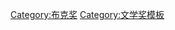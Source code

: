 {{Navbox
| name      = 布克奖
| title     = [[布克奖]]获奖者
| state     = {{{state|autocollapse}}}
| summary   = [[布克奖]]获奖者
| bodyclass = hlist
| nowrapitems = yes
| above     =
* [[List of winners and shortlisted authors of the Booker Prize|List of winners and shortlisted authors]]
* [[The Best of the Booker]]
* [[The Golden Man Booker]]
* [[布克国际奖]]

| group1 = 1970年代
| list1  = 
* 1969: [[P·H·纽比]] (''[[需要负责的事情]]'')
* 1970: [[伯妮丝·鲁本斯]] (''[[获选成员]]'')
* 1970年追授: [[雅各·法瑞爾]] (''[[患難 (小說)|患难]]'')
* 1971: [[V·S·奈波爾]] (''[[自由国度 (小说)|自由国度]]'')
* 1972: [[约翰·伯格]] (''[[G.]]'')
* 1973: [[雅各·法瑞爾]] (''[[克里希纳普围城记]]'')
* 1974: [[纳丁·戈迪默]] (''[[生态保护者]]'')和[[斯坦利·米德尔顿]] (''[[假日 (小说)|假日]]'')
* 1975: [[露絲·鮑爾·賈華拉]] (''[[热与尘]]'')
* 1976: [[戴维·斯托里]] (''[[萨维尔 (小说)|萨维尔]]'')
* 1977: [[保罗·马克·斯科特]] (''[[继续停留]]'')
* 1978: [[艾瑞斯·梅鐸]] (''[[大海，大海]]'')
* 1979: [[佩内洛普·菲兹杰拉德]] (''[[海岸外]]'')

|group2=1980年代
|list2=
* 1980: [[威廉·戈尔丁]] (''[[启蒙之旅]]'')
* 1981: [[薩爾曼·魯西迪]] (''[[午夜之子]]'')
* 1982: [[托馬斯·肯尼利]] (''[[辛德勒方舟]]'')
* 1983: [[约翰·马克斯维尔·库切]] (''[[迈克尔·K的生活和时代]]'')
* 1984: [[安妮塔·布鲁克纳]] (''[[杜兰葛山庄]]'')
* 1985: [[柯莉·休姆]] (''[[骨头人]]'')
* 1986: [[金斯利·艾米斯]] (''[[老恶魔]]'')
* 1987: [[賴芙麗]] (''[[月虎]]'')
* 1988: [[彼得·凯里]] (''[[奥斯卡与露辛达]]'')
* 1989: [[石黑一雄]] (''[[長日將盡]]'')

|group3= 1990年代
|list3=
* 1990: [[A·S·拜厄特]] (''[[隱之书]]'')
* 1991: [[本·奥克瑞]] (''[[饥饿的路]]'')
* 1992: [[迈克尔·翁达杰]] (''[[英国病人 (小说)|英国病人]]'')和 [[巴瑞·恩兹华斯]] (''[[神圣的渴望]]'')
* 1993: [[罗迪·道伊尔]] (''[[童年往事]]'')
* 1994: [[詹姆斯·科尔曼]] (''[[晚了，太晚了]]'')
* 1995: [[派特·巴克]] (''[[幽灵路]]'')
* 1996: [[格拉汉姆·史威夫特]] (''[[杯酒留痕]]'')
* 1997: [[阿蘭達蒂·羅伊]] (''[[微物之神]]'')
* 1998: [[伊恩·麥克伊旺]] (''[[阿姆斯特丹 (小说)|阿姆斯特丹]]'')
* 1999: [[约翰·马克斯维尔·库切]] (''[[耻 (长篇小说)|耻]]'')

|group4=2000年代
|list4=
* 2000: [[瑪格麗特·愛特伍]] (''[[盲眼刺客]]'')
* 2001: [[彼得·凯里]] (''[[凯利帮真史]]'')
* 2002: [[揚·馬特爾]] (''[[少年Pi的奇幻漂流]]'')
* 2003: [[DBC·皮埃尔]] (''[[维农少年]]'')
* 2004: [[阿兰·霍灵赫斯特]] (''[[美丽线条]]'')
* 2005: [[約翰·班維爾]] (''[[大海 (小说)|大海]]'')
* 2006: [[基兰·德塞]] (''[[继承失落的人]]'')
* 2007: [[安妮·恩莱特]] (''[[聚会 (小说)|聚会]]'')
* 2008: [[亚拉文·雅迪嘉]] (''[[白老虎 (小说)|白老虎]]'')
* 2009: [[希拉里·曼特尔]] (''[[狼厅 (小说)|狼厅]]'')

|group5=2010年代
|list5=
* 2010: [[霍華德·雅各布森]] ''([[芬克勒问题]]'')
* 2011: [[朱利安·巴恩斯]] ''([[回忆的余烬]])''
* 2012: [[希拉里·曼特尔]] (''[[提堂]]'')
* 2013: [[埃莉诺·卡顿]] (''[[发光体 (小说)|发光体]]'')
* 2014: [[理查德·弗拉纳根]] (''[[行过地狱之路]]'')
* 2015: [[馬龍·詹姆斯]] (''[[七次谋杀简史]]'')
* 2016: [[保羅·貝蒂]] (''[[背叛 (小说)|背叛]]'')
* 2017: [[乔治·桑德斯]] (''[[林肯在中陰]]'')
* 2018: [[安娜·伯恩斯]] (''[[送奶工 (小说)|送奶工]]'')
* 2019: [[瑪格麗特·愛特伍]] (''[[圣约 (小说)|圣约]]'') 和 [[伯娜丁·埃瓦里斯托]] (''[[女孩，女人，其他]]'')

|group6=2020年代
|list6=
* 2020: [[道格拉斯·斯图尔特]]（''[[夏奇·贝恩]]''）
* 2021: {{le|达蒙·加尔古特|Damon Galgut}}（''{{le|诺言|The Promise}}''）

}}<noinclude>
{{collapsible option}}
[[Category:布克奖]]
[[Category:文学奖模板]]
</noinclude>